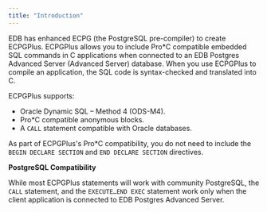```yaml
---
title: "Introduction"
---
```




EDB has enhanced ECPG (the PostgreSQL pre-compiler) to create ECPGPlus. ECPGPlus allows you to include Pro*C compatible embedded SQL commands in C applications when connected to an EDB Postgres Advanced Server (Advanced Server) database. When you use ECPGPlus to compile an application, the SQL code is syntax-checked and translated into C.

ECPGPlus supports:

  - Oracle Dynamic SQL – Method 4 (ODS-M4).
  - Pro*C compatible anonymous blocks.
  - A `CALL` statement compatible with Oracle databases.

As part of ECPGPlus's Pro*C compatibility, you do not need to include the `BEGIN DECLARE SECTION` and `END DECLARE SECTION` directives.

**PostgreSQL Compatibility**

While most ECPGPlus statements will work with community PostgreSQL, the `CALL` statement, and the `EXECUTE…END EXEC` statement work only when the client application is connected to EDB Postgres Advanced Server.
